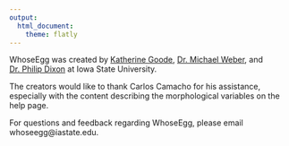 ```yaml
---
output:
  html_document:
    theme: flatly
---
```


WhoseEgg was created by [Katherine Goode](https://goodekat.github.io/), [Dr. Michael Weber](https://michaeljohnweber.wixsite.com/fisherieslab), and [Dr. Philip Dixon](https://pdixon.stat.iastate.edu/) at Iowa State University. 

The creators would like to thank Carlos Camacho for his assistance, especially with the content describing the morphological variables on the help page.

For questions and feedback regarding WhoseEgg, please email whoseegg@iastate.edu.